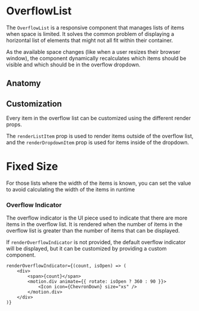 
<Meta of={OverflowListStories} />

# OverflowList

The `OverflowList` is a responsive component that manages lists of items when
space is limited. It solves the common problem of displaying a horizontal list
of elements that might not all fit within their container.

As the available space changes (like when a user resizes their browser window),
the component dynamically recalculates which items should be visible and which
should be in the overflow dropdown.

## Anatomy

<Canvas of={OverflowListStories.Default} />
<Controls of={OverflowListStories.Default} />

## Customization

Every item in the overflow list can be customized using the different render
props.

The `renderListItem` prop is used to render items outside of the overflow list,
and the `renderDropdownItem` prop is used for items inside of the dropdown.

# Fixed Size

For those lists where the width of the items is known, you can set the value to
avoid calculating the width of the items in runtime

### Overflow Indicator

The overflow indicator is the UI piece used to indicate that there are more
items in the overflow list. It is rendered when the number of items in the
overflow list is greater than the number of items that can be displayed.

If `renderOverflowIndicator` is not provided, the default overflow indicator
will be displayed, but it can be customized by providing a custom component.

<Canvas of={OverflowListStories.WithCustomOverflowIndicator} />

```tsx
renderOverflowIndicator={(count, isOpen) => (
    <div>
        <span>{count}</span>
        <motion.div animate={{ rotate: isOpen ? 360 : 90 }}>
            <Icon icon={ChevronDown} size="xs" />
        </motion.div>
    </div>
)}
```

